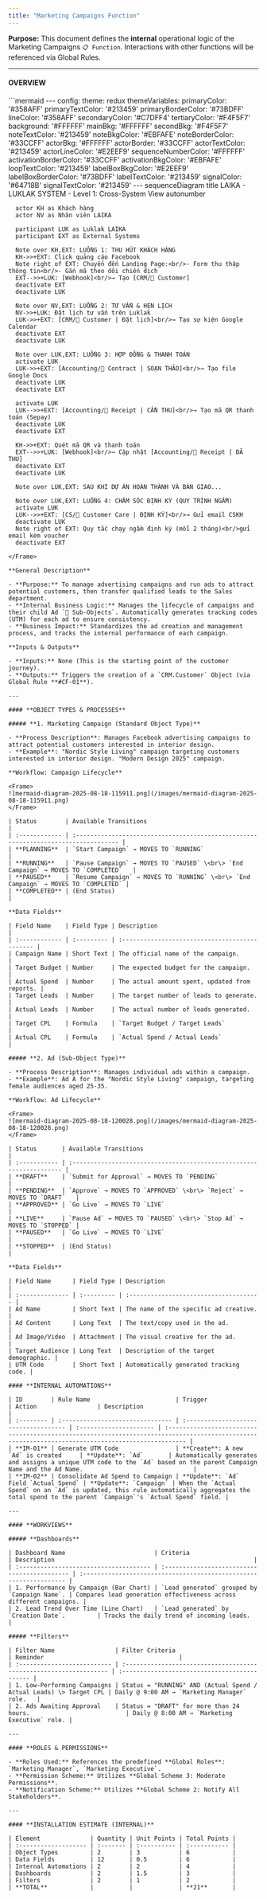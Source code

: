 ```yaml
---
title: "Marketing Campaigns Function"
---
```


**Purpose:** This document defines the **internal** operational logic of the Marketing Campaigns `📋 Function`. Interactions with other functions will be referenced via Global Rules.

---

#### **OVERVIEW**

<Frame>
  ```mermaid
  ---
  config:
    theme: redux
    themeVariables:
      primaryColor: '#358AFF'
      primaryTextColor: '#213459'
      primaryBorderColor: '#73BDFF'
      lineColor: '#358AFF'
      secondaryColor: '#C7DFF4'
      tertiaryColor: '#F4F5F7'
      background: '#FFFFFF'
      mainBkg: '#FFFFFF'
      secondBkg: '#F4F5F7'
      noteTextColor: '#213459'
      noteBkgColor: '#EBFAFE'
      noteBorderColor: '#33CCFF'
      actorBkg: '#FFFFFF'
      actorBorder: '#33CCFF'
      actorTextColor: '#213459'
      actorLineColor: '#E2EEF9'
      sequenceNumberColor: '#FFFFFF'
      activationBorderColor: '#33CCFF'
      activationBkgColor: '#EBFAFE'
      loopTextColor: '#213459'
      labelBoxBkgColor: '#E2EEF9'
      labelBoxBorderColor: '#73BDFF'
      labelTextColor: '#213459'
      signalColor: '#64718B'
      signalTextColor: '#213459'
  ---
  sequenceDiagram
      title LAIKA - LUKLAK SYSTEM - Level 1: Cross-System View
      autonumber
  
      actor KH as Khách hàng
      actor NV as Nhân viên LAIKA
  
      participant LUK as Luklak LAIKA
      participant EXT as External Systems
  
      Note over KH,EXT: LUỒNG 1: THU HÚT KHÁCH HÀNG
      KH->>+EXT: Click quảng cáo Facebook
      Note right of EXT: Chuyển đến Landing Page:<br/>- Form thu thập thông tin<br/>- Gắn mã theo dõi chiến dịch
      EXT-->>+LUK: [Webhook]<br/>→ Tạo [CRM/🧊 Customer]
      deactivate EXT
      deactivate LUK
  
      Note over NV,EXT: LUỒNG 2: TƯ VẤN & HẸN LỊCH
      NV->>+LUK: Đặt lịch tư vấn trên Luklak
      LUK->>+EXT: [CRM/🧊 Customer | Đặt lịch]<br/>→ Tạo sự kiện Google Calendar
      deactivate EXT
      deactivate LUK
  
      Note over LUK,EXT: LUỒNG 3: HỢP ĐỒNG & THANH TOÁN
      activate LUK
      LUK->>+EXT: [Accounting/🧊 Contract | SOẠN THẢO]<br/>→ Tạo file Google Docs
      deactivate LUK
      deactivate EXT
  
      activate LUK
      LUK-->>+EXT: [Accounting/🧊 Receipt | CẦN THU]<br/>→ Tạo mã QR thanh toán (Sepay)
      deactivate LUK
      deactivate EXT
  
      KH->>+EXT: Quét mã QR và thanh toán
      EXT-->>+LUK: [Webhook]<br/>→ Cập nhật [Accounting/🧊 Receipt | ĐÃ THU]
      deactivate EXT
      deactivate LUK
  
      Note over LUK,EXT: SAU KHI DỰ ÁN HOÀN THÀNH VÀ BÀN GIAO...
  
      Note over LUK,EXT: LUỒNG 4: CHĂM SÓC ĐỊNH KỲ (QUY TRÌNH NGẦM)
      activate LUK
      LUK-->>+EXT: [CS/🧊 Customer Care | ĐỊNH KỲ]<br/>→ Gửi email CSKH
      deactivate LUK
      Note right of EXT: Quy tắc chạy ngầm định kỳ (mỗi 2 tháng)<br/>gửi email kèm voucher
      deactivate EXT
  ```
</Frame>

**General Description**

- **Purpose:** To manage advertising campaigns and run ads to attract potential customers, then transfer qualified leads to the Sales department.
- **Internal Business Logic:** Manages the lifecycle of campaigns and their child Ad `🧊︎ Sub-Objects`. Automatically generates tracking codes (UTM) for each ad to ensure consistency.
- **Business Impact:** Standardizes the ad creation and management process, and tracks the internal performance of each campaign.

**Inputs & Outputs**

- **Inputs:** None (This is the starting point of the customer journey).
- **Outputs:** Triggers the creation of a `CRM.Customer` Object (via Global Rule **#CF-01**).

---

#### **OBJECT TYPES & PROCESSES**

##### **1. Marketing Campaign (Standard Object Type)**

- **Process Description**: Manages Facebook advertising campaigns to attract potential customers interested in interior design.
- **Example**: "Nordic Style Living" campaign targeting customers interested in interior design. "Modern Design 2025" campaign.

**Workflow: Campaign Lifecycle**

<Frame>
  ![mermaid-diagram-2025-08-18-115911.png](/images/mermaid-diagram-2025-08-18-115911.png)
</Frame>

| Status        | Available Transitions                                                               |
| :------------ | :---------------------------------------------------------------------------------- |
| **PLANNING**  | `Start Campaign` → MOVES TO `RUNNING`                                               |
| **RUNNING**   | `Pause Campaign` → MOVES TO `PAUSED` \<br\> `End Campaign` → MOVES TO `COMPLETED`   |
| **PAUSED**    | `Resume Campaign` → MOVES TO `RUNNING` \<br\> `End Campaign` → MOVES TO `COMPLETED` |
| **COMPLETED** | (End Status)                                                                        |

**Data Fields**

| Field Name    | Field Type | Description                                    |
| :------------ | :--------- | :--------------------------------------------- |
| Campaign Name | Short Text | The official name of the campaign.             |
| Target Budget | Number     | The expected budget for the campaign.          |
| Actual Spend  | Number     | The actual amount spent, updated from reports. |
| Target Leads  | Number     | The target number of leads to generate.        |
| Actual Leads  | Number     | The actual number of leads generated.          |
| Target CPL    | Formula    | `Target Budget / Target Leads`                 |
| Actual CPL    | Formula    | `Actual Spend / Actual Leads`                  |

##### **2. Ad (Sub-Object Type)**

- **Process Description**: Manages individual ads within a campaign.
- **Example**: Ad A for the "Nordic Style Living" campaign, targeting female audiences aged 25-35.

**Workflow: Ad Lifecycle**

<Frame>
  ![mermaid-diagram-2025-08-18-120028.png](/images/mermaid-diagram-2025-08-18-120028.png)
</Frame>

| Status       | Available Transitions                                                |
| :----------- | :------------------------------------------------------------------- |
| **DRAFT**    | `Submit for Approval` → MOVES TO `PENDING`                           |
| **PENDING**  | `Approve` → MOVES TO `APPROVED` \<br\> `Reject` → MOVES TO `DRAFT`   |
| **APPROVED** | `Go Live` → MOVES TO `LIVE`                                          |
| **LIVE**     | `Pause Ad` → MOVES TO `PAUSED` \<br\> `Stop Ad` → MOVES TO `STOPPED` |
| **PAUSED**   | `Go Live` → MOVES TO `LIVE`                                          |
| **STOPPED**  | (End Status)                                                         |

**Data Fields**

| Field Name      | Field Type | Description                            |
| :-------------- | :--------- | :------------------------------------- |
| Ad Name         | Short Text | The name of the specific ad creative.  |
| Ad Content      | Long Text  | The text/copy used in the ad.          |
| Ad Image/Video  | Attachment | The visual creative for the ad.        |
| Target Audience | Long Text  | Description of the target demographic. |
| UTM Code        | Short Text | Automatically generated tracking code. |

#### **INTERNAL AUTOMATIONS**

| ID        | Rule Name                        | Trigger                               | Action                 | Description                                                                                                                                        |
| :-------- | :------------------------------- | :------------------------------------ | :--------------------- | :------------------------------------------------------------------------------------------------------------------------------------------------- |
| **IM-01** | Generate UTM Code                | **Create**: A new `Ad` is created     | **Update**: `Ad`       | Automatically generates and assigns a unique UTM code to the `Ad` based on the parent Campaign Name and the Ad Name.                               |
| **IM-02** | Consolidate Ad Spend to Campaign | **Update**: `Ad` Field `Actual Spend` | **Update**: `Campaign` | When the `Actual Spend` on an `Ad` is updated, this rule automatically aggregates the total spend to the parent `Campaign`'s `Actual Spend` field. |

---

#### **WORKVIEWS**

##### **Dashboards**

| Dashboard Name                         | Criteria                                     | Description                                                        |
| :------------------------------------- | :------------------------------------------- | :----------------------------------------------------------------- |
| 1. Performance by Campaign (Bar Chart) | `Lead generated` grouped by `Campaign Name`. | Compares lead generation effectiveness across different campaigns. |
| 2. Lead Trend Over Time (Line Chart)   | `Lead generated` by `Creation Date`.         | Tracks the daily trend of incoming leads.                          |

##### **Filters**

| Filter Name                 | Filter Criteria                                                    | Reminder                                      |
| :-------------------------- | :----------------------------------------------------------------- | :-------------------------------------------- |
| 1. Low-Performing Campaigns | Status = "RUNNING" AND (Actual Spend / Actual Leads) \> Target CPL | Daily @ 9:00 AM → `Marketing Manager` role.   |
| 2. Ads Awaiting Approval    | Status = "DRAFT" for more than 24 hours.                           | Daily @ 8:00 AM → `Marketing Executive` role. |

---

#### **ROLES & PERMISSIONS**

- **Roles Used:** References the predefined **Global Roles**: `Marketing Manager`, `Marketing Executive`.
- **Permission Scheme:** Utilizes **Global Scheme 3: Moderate Permissions**.
- **Notification Scheme:** Utilizes **Global Scheme 2: Notify All Stakeholders**.

---

#### **INSTALLATION ESTIMATE (INTERNAL)**

| Element              | Quantity | Unit Points | Total Points |
| :------------------- | :------- | :---------- | :----------- |
| Object Types         | 2        | 3           | 6            |
| Data Fields          | 12       | 0.5         | 6            |
| Internal Automations | 2        | 2           | 4            |
| Dashboards           | 2        | 1.5         | 3            |
| Filters              | 2        | 1           | 2            |
| **TOTAL**            |          |             | **21**       |